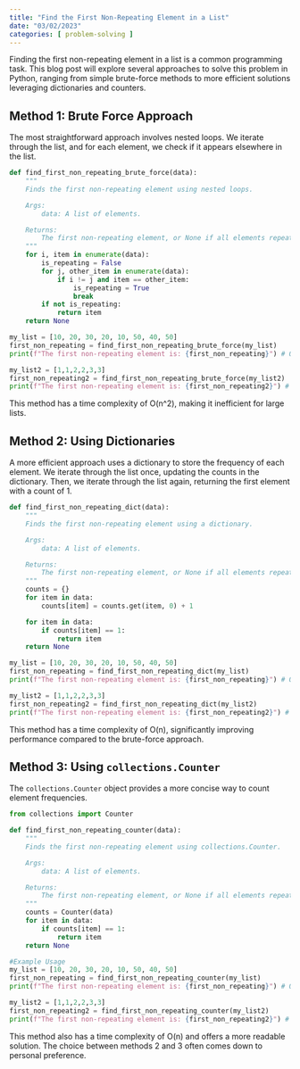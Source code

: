 ```yaml
---
title: "Find the First Non-Repeating Element in a List"
date: "03/02/2023"
categories: [ problem-solving ]
---
```



Finding the first non-repeating element in a list is a common programming task.  This blog post will explore several approaches to solve this problem in Python, ranging from simple brute-force methods to more efficient solutions leveraging dictionaries and counters.


## Method 1: Brute Force Approach

The most straightforward approach involves nested loops.  We iterate through the list, and for each element, we check if it appears elsewhere in the list.

```python
def find_first_non_repeating_brute_force(data):
    """
    Finds the first non-repeating element using nested loops.

    Args:
        data: A list of elements.

    Returns:
        The first non-repeating element, or None if all elements repeat.
    """
    for i, item in enumerate(data):
        is_repeating = False
        for j, other_item in enumerate(data):
            if i != j and item == other_item:
                is_repeating = True
                break
        if not is_repeating:
            return item
    return None

my_list = [10, 20, 30, 20, 10, 50, 40, 50]
first_non_repeating = find_first_non_repeating_brute_force(my_list)
print(f"The first non-repeating element is: {first_non_repeating}") # Output: 30

my_list2 = [1,1,2,2,3,3]
first_non_repeating2 = find_first_non_repeating_brute_force(my_list2)
print(f"The first non-repeating element is: {first_non_repeating2}") # Output: None

```

This method has a time complexity of O(n^2), making it inefficient for large lists.


## Method 2: Using Dictionaries

A more efficient approach uses a dictionary to store the frequency of each element. We iterate through the list once, updating the counts in the dictionary. Then, we iterate through the list again, returning the first element with a count of 1.

```python
def find_first_non_repeating_dict(data):
    """
    Finds the first non-repeating element using a dictionary.

    Args:
        data: A list of elements.

    Returns:
        The first non-repeating element, or None if all elements repeat.
    """
    counts = {}
    for item in data:
        counts[item] = counts.get(item, 0) + 1

    for item in data:
        if counts[item] == 1:
            return item
    return None

my_list = [10, 20, 30, 20, 10, 50, 40, 50]
first_non_repeating = find_first_non_repeating_dict(my_list)
print(f"The first non-repeating element is: {first_non_repeating}") # Output: 30

my_list2 = [1,1,2,2,3,3]
first_non_repeating2 = find_first_non_repeating_dict(my_list2)
print(f"The first non-repeating element is: {first_non_repeating2}") # Output: None

```

This method has a time complexity of O(n), significantly improving performance compared to the brute-force approach.


## Method 3: Using `collections.Counter`

The `collections.Counter` object provides a more concise way to count element frequencies.

```python
from collections import Counter

def find_first_non_repeating_counter(data):
    """
    Finds the first non-repeating element using collections.Counter.

    Args:
        data: A list of elements.

    Returns:
        The first non-repeating element, or None if all elements repeat.
    """
    counts = Counter(data)
    for item in data:
        if counts[item] == 1:
            return item
    return None

#Example Usage
my_list = [10, 20, 30, 20, 10, 50, 40, 50]
first_non_repeating = find_first_non_repeating_counter(my_list)
print(f"The first non-repeating element is: {first_non_repeating}") # Output: 30

my_list2 = [1,1,2,2,3,3]
first_non_repeating2 = find_first_non_repeating_counter(my_list2)
print(f"The first non-repeating element is: {first_non_repeating2}") # Output: None
```

This method also has a time complexity of O(n) and offers a more readable solution.  The choice between methods 2 and 3 often comes down to personal preference.

